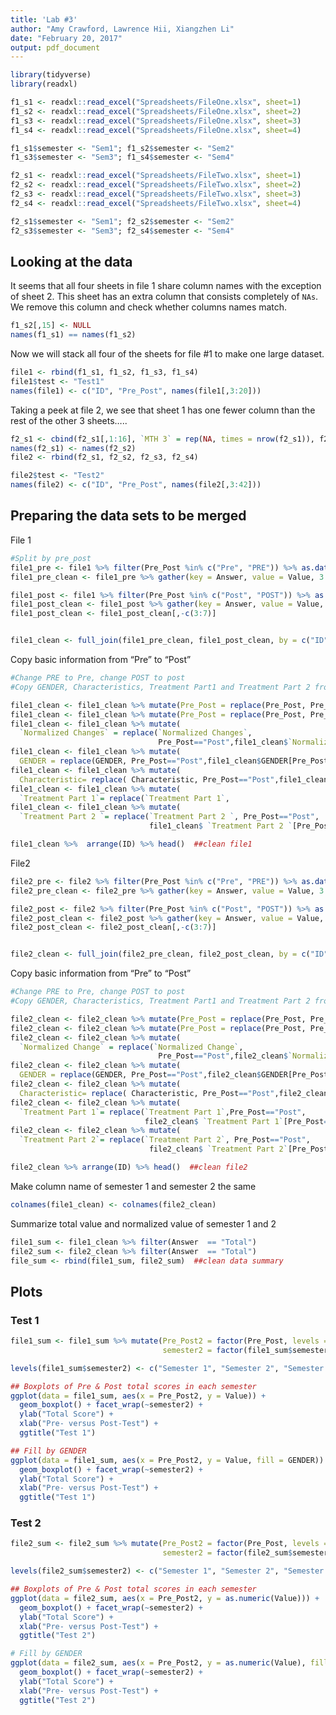 ```yaml
---
title: 'Lab #3'
author: "Amy Crawford, Lawrence Hii, Xiangzhen Li"
date: "February 20, 2017"
output: pdf_document
---
```


```r
library(tidyverse)
library(readxl)

f1_s1 <- readxl::read_excel("Spreadsheets/FileOne.xlsx", sheet=1)
f1_s2 <- readxl::read_excel("Spreadsheets/FileOne.xlsx", sheet=2)
f1_s3 <- readxl::read_excel("Spreadsheets/FileOne.xlsx", sheet=3)
f1_s4 <- readxl::read_excel("Spreadsheets/FileOne.xlsx", sheet=4)

f1_s1$semester <- "Sem1"; f1_s2$semester <- "Sem2"
f1_s3$semester <- "Sem3"; f1_s4$semester <- "Sem4"

f2_s1 <- readxl::read_excel("Spreadsheets/FileTwo.xlsx", sheet=1)
f2_s2 <- readxl::read_excel("Spreadsheets/FileTwo.xlsx", sheet=2)
f2_s3 <- readxl::read_excel("Spreadsheets/FileTwo.xlsx", sheet=3)
f2_s4 <- readxl::read_excel("Spreadsheets/FileTwo.xlsx", sheet=4)

f2_s1$semester <- "Sem1"; f2_s2$semester <- "Sem2" 
f2_s3$semester <- "Sem3"; f2_s4$semester <- "Sem4"
```


## Looking at the data
It seems that all four sheets in file 1 share column names with the exception of sheet 2. This sheet has an extra column that consists completely of `NAs`. We remove this column and check whether columns names match.
```r
f1_s2[,15] <- NULL
names(f1_s1) == names(f1_s2)
```

Now we will stack all four of the sheets for file #1 to make one large dataset.
```r
file1 <- rbind(f1_s1, f1_s2, f1_s3, f1_s4)
file1$test <- "Test1"
names(file1) <- c("ID", "Pre_Post", names(file1[,3:20]))
```

Taking a peek at file 2, we see that sheet 1 has one fewer column than the rest of the other 3 sheets.....
```r
f2_s1 <- cbind(f2_s1[,1:16], `MTH 3` = rep(NA, times = nrow(f2_s1)), f2_s1[,17:ncol(f2_s1)])
names(f2_s1) <- names(f2_s2)
file2 <- rbind(f2_s1, f2_s2, f2_s3, f2_s4)

file2$test <- "Test2"
names(file2) <- c("ID", "Pre_Post", names(file2[,3:42]))
```


## Preparing the data sets to be merged

File 1
```r
#Split by pre_post
file1_pre <- file1 %>% filter(Pre_Post %in% c("Pre", "PRE")) %>% as.data.frame()
file1_pre_clean <- file1_pre %>% gather(key = Answer, value = Value, 3:13)

file1_post <- file1 %>% filter(Pre_Post %in% c("Post", "POST")) %>% as.data.frame()
file1_post_clean <- file1_post %>% gather(key = Answer, value = Value, 3:13)
file1_post_clean <- file1_post_clean[,-c(3:7)]


file1_clean <- full_join(file1_pre_clean, file1_post_clean, by = c("ID", "semester","test", "Pre_Post", "Answer", "Value")) %>% as.data.frame() 
```

Copy basic information from "Pre" to "Post"
```r
#Change PRE to Pre, change POST to post
#Copy GENDER, Characteristics, Treatment Part1 and Treatment Part 2 from "Pre" to "Post" of same ID.

file1_clean <- file1_clean %>% mutate(Pre_Post = replace(Pre_Post, Pre_Post=="PRE", "Pre"))
file1_clean <- file1_clean %>% mutate(Pre_Post = replace(Pre_Post, Pre_Post=="POST", "Post"))
file1_clean <- file1_clean %>% mutate(
  `Normalized Changes` = replace(`Normalized Changes`, 
                                 Pre_Post=="Post",file1_clean$`Normalized Changes`[Pre_Post=="Pre"]))
file1_clean <- file1_clean %>% mutate(
  GENDER = replace(GENDER, Pre_Post=="Post",file1_clean$GENDER[Pre_Post=="Pre"]))
file1_clean <- file1_clean %>% mutate(
  Characteristic= replace( Characteristic, Pre_Post=="Post",file1_clean$ Characteristic[Pre_Post=="Pre"]))
file1_clean <- file1_clean %>% mutate(
  `Treatment Part 1`= replace(`Treatment Part 1`,                               Pre_Post=="Post",file1_clean$ `Treatment Part 1`[Pre_Post=="Pre"]))
file1_clean <- file1_clean %>% mutate(
  `Treatment Part 2 `= replace(`Treatment Part 2 `, Pre_Post=="Post",
                               file1_clean$ `Treatment Part 2 `[Pre_Post=="Pre"]))

file1_clean %>%  arrange(ID) %>% head()  ##clean file1
```

File2
```r
file2_pre <- file2 %>% filter(Pre_Post %in% c("Pre", "PRE")) %>% as.data.frame()
file2_pre_clean <- file2_pre %>% gather(key = Answer, value = Value, 3:35)

file2_post <- file2 %>% filter(Pre_Post %in% c("Post", "POST")) %>% as.data.frame()
file2_post_clean <- file2_post %>% gather(key = Answer, value = Value, 3:35)
file2_post_clean <- file2_post_clean[,-c(3:7)]


file2_clean <- full_join(file2_pre_clean, file2_post_clean, by = c("ID", "semester","test", "Pre_Post", "Answer", "Value")) %>% as.data.frame() 
```

Copy basic information from "Pre" to "Post"
```r
#Change PRE to Pre, change POST to post
#Copy GENDER, Characteristics, Treatment Part1 and Treatment Part 2 from "Pre" to "Post" of same ID.

file2_clean <- file2_clean %>% mutate(Pre_Post = replace(Pre_Post, Pre_Post=="PRE", "Pre"))
file2_clean <- file2_clean %>% mutate(Pre_Post = replace(Pre_Post, Pre_Post=="POST", "Post"))
file2_clean <- file2_clean %>% mutate(
  `Normalized Change` = replace(`Normalized Change`, 
                                 Pre_Post=="Post",file2_clean$`Normalized Change`[Pre_Post=="Pre"]))
file2_clean <- file2_clean %>% mutate(
  GENDER = replace(GENDER, Pre_Post=="Post",file2_clean$GENDER[Pre_Post=="Pre"]))
file2_clean <- file2_clean %>% mutate(
  Characteristic= replace( Characteristic, Pre_Post=="Post",file2_clean$ Characteristic[Pre_Post=="Pre"]))
file2_clean <- file2_clean %>% mutate(
  `Treatment Part 1`= replace(`Treatment Part 1`,Pre_Post=="Post",
                              file2_clean$ `Treatment Part 1`[Pre_Post=="Pre"]))
file2_clean <- file2_clean %>% mutate(
  `Treatment Part 2`= replace(`Treatment Part 2`, Pre_Post=="Post",
                               file2_clean$ `Treatment Part 2`[Pre_Post=="Pre"]))

file2_clean %>% arrange(ID) %>% head()  ##clean file2
```

Make column name of semester 1 and semester 2 the same
```r
colnames(file1_clean) <- colnames(file2_clean)
```

Summarize total value and normalized value of semester 1 and 2
```r
file1_sum <- file1_clean %>% filter(Answer  == "Total")
file2_sum <- file2_clean %>% filter(Answer  == "Total")
file_sum <- rbind(file1_sum, file2_sum)  ##clean data summary
```

## Plots

### Test 1
```r
file1_sum <- file1_sum %>% mutate(Pre_Post2 = factor(Pre_Post, levels = rev(levels(as.factor(Pre_Post)))), 
                                  semester2 = factor(file1_sum$semester))

levels(file1_sum$semester2) <- c("Semester 1", "Semester 2", "Semester 3", "Semester 4")

## Boxplots of Pre & Post total scores in each semester
ggplot(data = file1_sum, aes(x = Pre_Post2, y = Value)) + 
  geom_boxplot() + facet_wrap(~semester2) + 
  ylab("Total Score") + 
  xlab("Pre- versus Post-Test") + 
  ggtitle("Test 1")
```

```r
## Fill by GENDER
ggplot(data = file1_sum, aes(x = Pre_Post2, y = Value, fill = GENDER)) + 
  geom_boxplot() + facet_wrap(~semester2) + 
  ylab("Total Score") + 
  xlab("Pre- versus Post-Test") + 
  ggtitle("Test 1")
```

### Test 2
```r
file2_sum <- file2_sum %>% mutate(Pre_Post2 = factor(Pre_Post, levels = rev(levels(as.factor(Pre_Post)))), 
                                  semester2 = factor(file2_sum$semester))

levels(file2_sum$semester2) <- c("Semester 1", "Semester 2", "Semester 3", "Semester 4")

## Boxplots of Pre & Post total scores in each semester
ggplot(data = file2_sum, aes(x = Pre_Post2, y = as.numeric(Value))) + 
  geom_boxplot() + facet_wrap(~semester2) + 
  ylab("Total Score") + 
  xlab("Pre- versus Post-Test") + 
  ggtitle("Test 2")
```

```r
# Fill by GENDER
ggplot(data = file2_sum, aes(x = Pre_Post2, y = as.numeric(Value), fill = GENDER)) + 
  geom_boxplot() + facet_wrap(~semester2) + 
  ylab("Total Score") + 
  xlab("Pre- versus Post-Test") + 
  ggtitle("Test 2")
```

